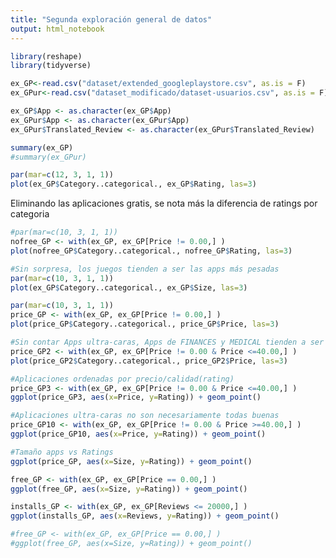 ```yaml
---
title: "Segunda exploración general de datos"
output: html_notebook
---
```


```r
library(reshape)
library(tidyverse)
```

```r
ex_GP<-read.csv("dataset/extended_googleplaystore.csv", as.is = F)
ex_GPur<-read.csv("dataset_modificado/dataset-usuarios.csv", as.is = F)

ex_GP$App <- as.character(ex_GP$App)
ex_GPur$App <- as.character(ex_GPur$App)
ex_GPur$Translated_Review <- as.character(ex_GPur$Translated_Review)
```

```r
summary(ex_GP)
#summary(ex_GPur)
```

```r
par(mar=c(12, 3, 1, 1))
plot(ex_GP$Category..categorical., ex_GP$Rating, las=3)
```
Eliminando las aplicaciones gratis, se nota más la diferencia de ratings por categoria
```r
#par(mar=c(10, 3, 1, 1))
nofree_GP <- with(ex_GP, ex_GP[Price != 0.00,] )
plot(nofree_GP$Category..categorical., nofree_GP$Rating, las=3)
```


```r
#Sin sorpresa, los juegos tienden a ser las apps más pesadas
par(mar=c(10, 3, 1, 1))
plot(ex_GP$Category..categorical., ex_GP$Size, las=3)
```
```r
par(mar=c(10, 3, 1, 1))
price_GP <- with(ex_GP, ex_GP[Price != 0.00,] )
plot(price_GP$Category..categorical., price_GP$Price, las=3)

#Sin contar Apps ultra-caras, Apps de FINANCES y MEDICAL tienden a ser las más caras
price_GP2 <- with(ex_GP, ex_GP[Price != 0.00 & Price <=40.00,] )
plot(price_GP2$Category..categorical., price_GP2$Price, las=3)
```
```r
#Aplicaciones ordenadas por precio/calidad(rating)
price_GP3 <- with(ex_GP, ex_GP[Price != 0.00 & Price <=40.00,] )
ggplot(price_GP3, aes(x=Price, y=Rating)) + geom_point()

#Aplicaciones ultra-caras no son necesariamente todas buenas
price_GP10 <- with(ex_GP, ex_GP[Price != 0.00 & Price >=40.00,] )
ggplot(price_GP10, aes(x=Price, y=Rating)) + geom_point()
```

```r
#Tamaño apps vs Ratings
ggplot(price_GP, aes(x=Size, y=Rating)) + geom_point()

free_GP <- with(ex_GP, ex_GP[Price == 0.00,] )
ggplot(free_GP, aes(x=Size, y=Rating)) + geom_point()
```
```r
installs_GP <- with(ex_GP, ex_GP[Reviews <= 20000,] )
ggplot(installs_GP, aes(x=Reviews, y=Rating)) + geom_point()

#free_GP <- with(ex_GP, ex_GP[Price == 0.00,] )
#ggplot(free_GP, aes(x=Size, y=Rating)) + geom_point()
```
